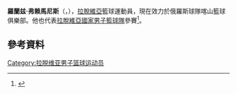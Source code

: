'''羅蘭兹·弗赖馬尼斯'''（{{lang-lv|'''Rolands Freimanis'''}}，{{bd|1988年|1月21日}}），[[拉脫維亞|拉脫維亞]]籃球運動員，現在效力於俄羅斯球隊喀山籃球俱樂部。他也代表[[拉脫維亞國家男子籃球隊|拉脫維亞國家男子籃球隊]]參賽<ref>{{cite web |url=http://www.eurobasket2013.org/en/cid_8Xfg3jZMG1QuJnp6pnUWd3.gameID_8732-B-1-1.compID_qMRZdYCZI6EoANOrUf9le2.season_2013.roundID_8722.teamID_.html |title=存档副本 |accessdate=2013-08-27 |deadurl=yes |archiveurl=https://web.archive.org/web/20130828161335/http://www.eurobasket2013.org/en/cid_8Xfg3jZMG1QuJnp6pnUWd3.gameID_8732-B-1-1.compID_qMRZdYCZI6EoANOrUf9le2.season_2013.roundID_8722.teamID_.html |archivedate=2013-08-28 }}</ref>。

== 參考資料 == 
{{reflist}}

{{KML总决赛最有价值球员}}

{{Authority control}}
{{DEFAULTSORT:Freimanis, Rolands}}
[[Category:拉脱维亚男子篮球运动员|Category:拉脱维亚男子篮球运动员]]